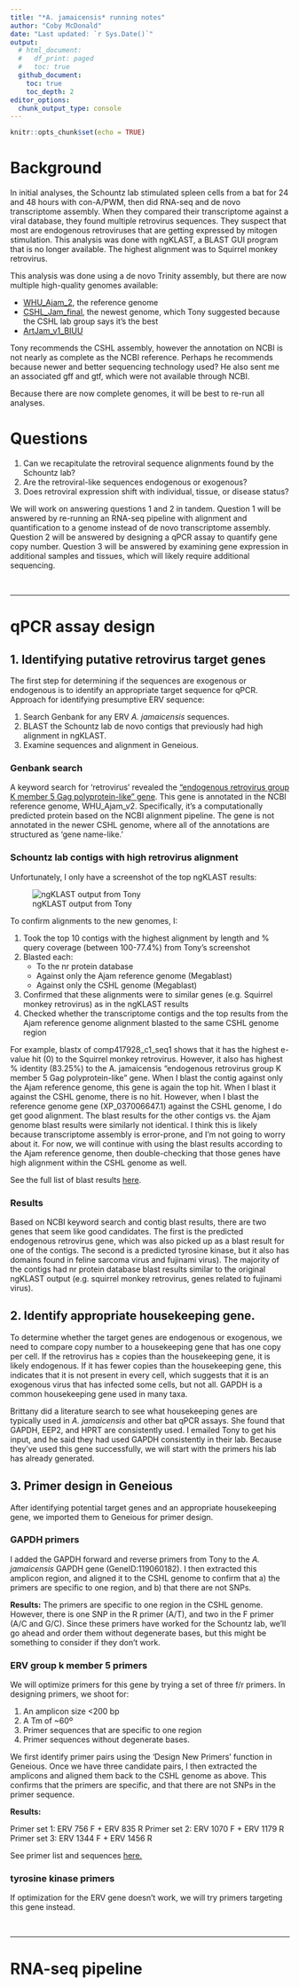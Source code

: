 ```yaml
---
title: "*A. jamaicensis* running notes"
author: "Coby McDonald"
date: "Last updated: `r Sys.Date()`"
output: 
  # html_document:
  #   df_print: paged
  #   toc: true
  github_document:
    toc: true
    toc_depth: 2
editor_options:
  chunk_output_type: console
---
```


```r
knitr::opts_chunk$set(echo = TRUE)
```

# Background

In initial analyses, the Schountz lab stimulated spleen cells from a bat for 24 and 48 hours with con-A/PWM, then did RNA-seq and de novo transcriptome assembly. When they compared their transcriptome against a viral database, they found multiple retrovirus sequences. They suspect that most are endogenous retroviruses that are getting expressed by mitogen stimulation. This analysis was done with ngKLAST, a BLAST GUI program that is no longer available. The highest alignment was to Squirrel monkey retrovirus.

This analysis was done using a de novo Trinity assembly, but there are now multiple high-quality genomes available:

- [WHU_Ajam_2](https://www.ncbi.nlm.nih.gov/data-hub/genome/GCF_014825515.1/), the reference genome
- [CSHL_Jam_final](https://www.ncbi.nlm.nih.gov/data-hub/genome/GCA_021234435.1/), the newest genome, which Tony suggested because the CSHL lab group says it's the best
- [ArtJam_v1_BIUU](https://www.ncbi.nlm.nih.gov/data-hub/genome/GCA_004027435.1/)

Tony recommends the CSHL assembly, however the annotation on NCBI is not nearly as complete as the NCBI reference. Perhaps he recommends because newer and better sequencing technology used? He also sent me an associated gff and gtf, which were not available through NCBI.

Because there are now complete genomes, it will be best to re-run all analyses.

# Questions

1. Can we recapitulate the retroviral sequence alignments found by the Schountz lab?
1. Are the retroviral-like sequences endogenous or exogenous?
1. Does retroviral expression shift with individual, tissue, or disease status?

We will work on answering questions 1 and 2 in tandem. Question 1 will be answered by re-running an RNA-seq pipeline with alignment and quantification to a genome instead of de novo transcriptome assembly. Question 2 will be answered by designing a qPCR assay to quantify gene copy number. Question 3 will be answered by examining gene expression in additional samples and tissues, which will likely require additional sequencing.

<br>

----

# qPCR assay design

## 1. Identifying putative retrovirus target genes

The first step for determining if the sequences are exogenous or endogenous is to identify an appropriate target sequence for qPCR. Approach for identifying presumptive ERV sequence:

1. Search Genbank for any ERV *A. jamaicensis* sequences.
1. BLAST the Schountz lab de novo contigs that previously had high alignment in ngKLAST.
1. Examine sequences and alignment in Geneious.

### Genbank search

A keyword search for 'retrovirus' revealed the ["endogenous retrovirus group K member 5 Gag polyprotein-like" gene](https://www.ncbi.nlm.nih.gov/gene/119053278). This gene is annotated in the NCBI reference genome, WHU_Ajam_v2. Specifically, it's a computationally predicted protein based on the NCBI alignment pipeline. The gene is not annotated in the newer CSHL genome, where all of the annotations are structured as 'gene name-like.'

### Schountz lab contigs with high retrovirus alignment

Unfortunately, I only have a screenshot of the top ngKLAST results:

![ngKLAST output from Tony](images/ngKLAST_screenshot.jpg)

To confirm alignments to the new genomes, I:

1. Took the top 10 contigs with the highest alignment by length and % query coverage (between 100-77.4%) from Tony's screenshot
1. Blasted each:
    - To the nr protein database
    - Against only the Ajam reference genome (Megablast)
    - Against only the CSHL genome (Megablast)
1. Confirmed that these alignments were to similar genes (e.g. Squirrel monkey retrovirus) as in the ngKLAST results
1. Checked whether the transcriptome contigs and the top results from the Ajam reference genome alignment blasted to the same CSHL genome region

For example, blastx of comp417928_c1_seq1 shows that it has the highest e-value hit (0) to the Squirrel monkey retrovirus. However, it also has highest % identity (83.25%) to the A. jamaicensis "endogenous retrovirus group K member 5 Gag polyprotein-like" gene. When I blast the contig against only the Ajam reference genome, this gene is again the top hit. When I blast it against the CSHL genome, there is no hit. However, when I blast the reference genome gene (XP_037006647.1) against the CSHL genome, I do get good alignment. The blast results for the other contigs vs. the Ajam genome blast results were similarly not identical. I think this is likely because transcriptome assembly is error-prone, and I'm not going to worry about it. For now, we will continue with using the blast results according to the Ajam reference genome, then double-checking that those genes have high alignment within the CSHL genome as well.

See the full list of blast results [here](primer_design/transcriptome_blast.xlsx).

### Results

Based on NCBI keyword search and contig blast results, there are two genes that seem like good candidates. The first is the predicted endogenous retrovirus gene, which was also picked up as a blast result for one of the contigs. The second is a predicted tyrosine kinase, but it also has domains found in feline sarcoma virus and fujinami virus). The majority of the contigs had nr protein database blast results similar to the original ngKLAST output (e.g. squirrel monkey retrovirus, genes related to fujinami virus).

## 2. Identify appropriate housekeeping gene.

To determine whether the target genes are endogenous or exogenous, we need to compare copy number to a housekeeping gene that has one copy per cell. If the retrovirus has ≥ copies than the housekeeping gene, it is likely endogenous. If it has fewer copies than the housekeeping gene, this indicates that it is not present in every cell, which suggests that it is an exogenous virus that has infected some cells, but not all. GAPDH is a common housekeeping gene used in many taxa.

Brittany did a literature search to see what housekeeping genes are typically used in *A. jamaicensis* and other bat qPCR assays. She found that GAPDH, EEP2, and HPRT are consistently used. I emailed Tony to get his input, and he said they had used GAPDH consistently in their lab. Because they've used this gene successfully, we will start with the primers his lab has already generated.

## 3. Primer design in Geneious

After identifying potential target genes and an appropriate housekeeping gene, we imported them to Geneious for primer design.

### GAPDH primers

I added the GAPDH forward and reverse primers from Tony to the *A. jamaicensis* GAPDH gene (GeneID:119060182). I then extracted this amplicon region, and aligned it to the CSHL genome to confirm that a) the primers are specific to one region, and b) that there are not SNPs.

__Results:__ The primers are specific to one region in the CSHL genome. However, there is one SNP in the R primer (A/T), and two in the F primer (A/C and G/C). Since these primers have worked for the Schountz lab, we'll go ahead and order them without degenerate bases, but this might be something to consider if they don't work.

### ERV group k member 5 primers

We will optimize primers for this gene by trying a set of three f/r primers. In designing primers, we shoot for:

1. An amplicon size <200 bp
1. A Tm of ~60º
1. Primer sequences that are specific to one region
1. Primer sequences without degenerate bases.

We first identify primer pairs using the 'Design New Primers' function in Geneious. Once we have three candidate pairs, I then extracted the amplicons and aligned them back to the CSHL genome as above. This confirms that the primers are specific, and that there are not SNPs in the primer sequence.

__Results:__

Primer set 1: ERV 756 F + ERV 835 R
Primer set 2: ERV 1070 F + ERV 1179 R
Primer set 3: ERV 1344 F + ERV 1456 R

See primer list and sequences [here.](primer_design/ERVprimers.xlsx)

### tyrosine kinase primers

If optimization for the ERV gene doesn't work, we will try primers targeting this gene instead.

<br>

----

# RNA-seq pipeline


